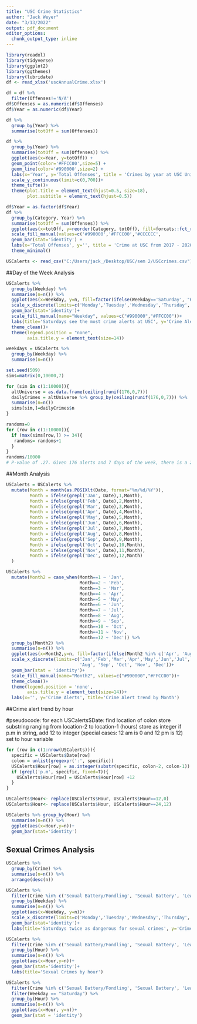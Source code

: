 ---
title: "USC Crime Statistics"
author: "Jack Weyer"
date: "3/13/2022"
output: pdf_document
editor_options: 
  chunk_output_type: inline
---

```{r}
library(readxl)
library(tidyverse)
library(ggplot2)
library(ggthemes)
library(lubridate)
df <- read_xlsx('uscAnnualCrime.xlsx')
```




```{r}
df = df %>%
  filter(Offenses!='N/A')
df$Offenses = as.numeric(df$Offenses)
df$Year = as.numeric(df$Year)
```

```{r}
df %>%
  group_by(Year) %>%
  summarise(totOff = sum(Offenses))
```


```{r}
df %>%
  group_by(Year) %>%
  summarise(totOff = sum(Offenses)) %>%
  ggplot(aes(x=Year, y=totOff)) +
  geom_point(color='#FFCC00',size=5) +
  geom_line(color='#990000',size=2) +
  labs(x='Year', y='Total Offenses', title = 'Crimes by year at USC University Park campus', subtitle = 'Source: USC 2021 Annual Security & Fire Safety Report')+
  scale_y_continuous(limit=c(0,700))+
  theme_tufte()+
  theme(plot.title = element_text(hjust=0.5, size=18),
        plot.subtitle = element_text(hjust=0.5))
```

```{r}
df$Year = as.factor(df$Year)
df %>%
  group_by(Category, Year) %>%
  summarise(totOff = sum(Offenses)) %>%
  ggplot(aes(x=totOff, y=reorder(Category, totOff), fill=forcats::fct_rev(Year)))+
  scale_fill_manual(values=c('#990000','#FFCC00','#CCCCCC',                   '#777777'))+
  geom_bar(stat='identity') +
  labs(x='Total Offenses', y='', title = 'Crime at USC from 2017 - 2020', fill='Year')+
  theme_minimal()
```

```{r}
USCalerts <- read_csv("C:/Users/jack_/Desktop/USC/sem 2/USCcrimes.csv")
```
##Day of the Week Analysis

```{r}
USCalerts %>%
  group_by(Weekday) %>%
  summarise(n=n()) %>%
  ggplot(aes(x=Weekday, y=n, fill=factor(ifelse(Weekday=='Saturday', "Highlighted","Normal"))))+
  scale_x_discrete(limits=c('Monday','Tuesday','Wednesday','Thursday','Friday','Saturday','Sunday'))+
  geom_bar(stat='identity')+
  scale_fill_manual(name="Weekday", values=c("#990000","#FFCC00"))+
  labs(title='Saturdays see the most crime alerts at USC', y='Crime Alerts', x='')+
  theme_clean()+
  theme(legend.position = "none",
        axis.title.y = element_text(size=14))
```
```{r}
weekdays = USCalerts %>%
  group_by(Weekday) %>%
  summarise(n=n())

set.seed(509)
sims=matrix(0,10000,7)

for (sim in c(1:10000)){
  altUniverse = as.data.frame(ceiling(runif(176,0,7)))
  dailyCrimes = altUniverse %>% group_by(ceiling(runif(176,0,7))) %>%
  summarise(n=n())
  sims[sim,]=dailyCrimes$n
}
```

```{r}
randoms=0
for (row in c(1:10000)){
  if (max(sims[row,]) >= 34){
   randoms= randoms+1
  }
}
randoms/10000
# P-value of .27. Given 176 alerts and 7 days of the week, there is a 27% chance the observed Saturday disparity is due to luck. Therefore we **Cannot** say that Saturday is a *significantly* more dangerous time given our data.
```

##Month Analysis

```{r}
USCalerts = USCalerts %>%
  mutate(Month = month(as.POSIXlt(Date, format="%m/%d/%Y")),
         Month = ifelse(grepl('Jan', Date),1,Month),
         Month = ifelse(grepl('Feb', Date),2,Month),
         Month = ifelse(grepl('Mar', Date),3,Month),
         Month = ifelse(grepl('Apr', Date),4,Month),
         Month = ifelse(grepl('May', Date),5,Month),
         Month = ifelse(grepl('Jun', Date),6,Month),
         Month = ifelse(grepl('Jul', Date),7,Month),
         Month = ifelse(grepl('Aug', Date),8,Month),
         Month = ifelse(grepl('Sep', Date),9,Month),
         Month = ifelse(grepl('Oct', Date),10,Month),
         Month = ifelse(grepl('Nov', Date),11,Month),
         Month = ifelse(grepl('Dec', Date),12,Month)
  )
```

```{r}
USCalerts %>%
  mutate(Month2 = case_when(Month==1 ~ 'Jan',
                            Month==2 ~ 'Feb',
                            Month==3 ~ 'Mar',
                            Month==4 ~ 'Apr',
                            Month==5 ~ 'May',
                            Month==6 ~ 'Jun',
                            Month==7 ~ 'Jul',
                            Month==8 ~ 'Aug',
                            Month==9 ~ 'Sep',
                            Month==10 ~ 'Oct',
                            Month==11 ~ 'Nov',
                            Month==12 ~ 'Dec')) %>%
  group_by(Month2) %>%
  summarise(n=n()) %>%
  ggplot(aes(x=Month2,y=n, fill=factor(ifelse(Month2 %in% c('Apr', 'Aug', 'Nov'), "Highlighted","Normal"))))+
  scale_x_discrete(limits=c('Jan','Feb','Mar','Apr','May','Jun','Jul',
                            'Aug', 'Sep', 'Oct', 'Nov', 'Dec'))+
  geom_bar(stat = 'identity')+
  scale_fill_manual(name="Month2", values=c("#990000","#FFCC00"))+
  theme_clean()+
  theme(legend.position = 'none',
        axis.title.y = element_text(size=14))+
  labs(x='', y='Crime Alerts', title='Crime Alert trend by Month')
```

##Crime alert trend by hour

#pseudocode:
for each USCalerts$Date:
find location of colon
store substring ranging from location-2 to location-1 (hours)
store as integer
if p.m in string, add 12 to integer
(special cases: 12 am is 0 and 12 pm is 12)
set to hour variable

```{r}
for (row in c(1:nrow(USCalerts))){
  specific = USCalerts$Date[row]
  colon = unlist(gregexpr(':', specific))
  USCalerts$Hour[row] = as.integer(substr(specific, colon-2, colon-1))
  if (grepl('p.m', specific, fixed=T)){
    USCalerts$Hour[row] = USCalerts$Hour[row] +12
  }
}

USCalerts$Hour<- replace(USCalerts$Hour, USCalerts$Hour==12,0)
USCalerts$Hour<- replace(USCalerts$Hour, USCalerts$Hour==24,12)
```

```{r}
USCalerts %>% group_by(Hour) %>%
  summarise(n=n()) %>%
  ggplot(aes(x=Hour,y=n))+
  geom_bar(stat='identity')
```

## Sexual Crimes Analysis

```{r}
USCalerts %>%
  group_by(Crime) %>%
  summarise(n=n()) %>%
  arrange(desc(n))
```


```{r}
USCalerts %>%
  filter(Crime %in% c('Sexual Battery/Fondling', 'Sexual Battery', 'Lewd Conduct','Sexual Battery (Suspect in Custody)', 'Sexual Assault', 'Fondling/Sexual Battery', 'Lewd Conduct and Indecent Exposure', 'Rape','sexual assault', 'Sexual battery/fondling')) %>%
  group_by(Weekday) %>%
  summarise(n=n()) %>%
  ggplot(aes(x=Weekday, y=n))+
  scale_x_discrete(limits=c('Monday','Tuesday','Wednesday','Thursday','Friday','Saturday','Sunday'))+
  geom_bar(stat='identity')+
  labs(title='Saturdays twice as dangerous for sexual crimes', y='Crime Alerts', x='')
```
```{r}
USCalerts %>%
  filter(Crime %in% c('Sexual Battery/Fondling', 'Sexual Battery', 'Lewd Conduct','Sexual Battery (Suspect in Custody)', 'Sexual Assault', 'Fondling/Sexual Battery', 'Lewd Conduct and Indecent Exposure', 'Rape','sexual assault', 'Sexual battery/fondling')) %>%
  group_by(Hour) %>%
  summarise(n=n()) %>%
  ggplot(aes(x=Hour,y=n))+
  geom_bar(stat='identity')+
  labs(title='Sexual Crimes by hour')
```
```{r}
USCalerts %>%
  filter(Crime %in% c('Sexual Battery/Fondling', 'Sexual Battery', 'Lewd Conduct','Sexual Battery (Suspect in Custody)', 'Sexual Assault', 'Fondling/Sexual Battery', 'Lewd Conduct and Indecent Exposure', 'Rape','sexual assault', 'Sexual battery/fondling')) %>%
  filter(Weekday == "Saturday") %>%
  group_by(Hour) %>%
  summarise(n=n()) %>%
  ggplot(aes(x=Hour, y=n))+
  geom_bar(stat = 'identity')
```